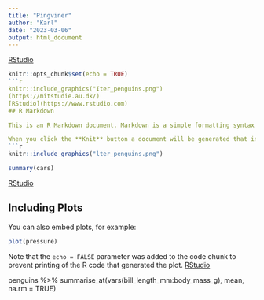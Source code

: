 ```yaml
---
title: "Pingviner"
author: "Karl"
date: "2023-03-06"
output: html_document
---
```

[RStudio](https://www.rstudio.com)

```r
knitr::opts_chunk$set(echo = TRUE)
```r
knitr::include_graphics("Iter_penguins.png")
(https://mitstudie.au.dk/)
[RStudio](https://www.rstudio.com)
## R Markdown

This is an R Markdown document. Markdown is a simple formatting syntax for authoring HTML, PDF, and MS Word documents. For more details on using R Markdown see <http://rmarkdown.rstudio.com>.

When you click the **Knit** button a document will be generated that includes both content as well as the output of any embedded R code chunks within the document. You can embed an R code chunk like this:
```r
knitr::include_graphics("lter_penguins.png")
```
```r
summary(cars)
```
[RStudio](https://pallter.marine.rutgers.edu/)

## Including Plots

You can also embed plots, for example:

```r
plot(pressure)
```

Note that the `echo = FALSE` parameter was added to the code chunk to prevent printing of the R code that generated the plot.
[RStudio](https://www.rstudio.com)

penguins %>%
  summarise_at(vars(bill_length_mm:body_mass_g), mean, na.rm =
TRUE)

